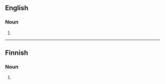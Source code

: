==English==

===Noun===
{{en-noun}}

# {{obsolete spelling of|en|parrot}}

----

==Finnish==

===Noun===
{{head|fi|noun form}}

# {{fi-form of|parta|case=nominative|pl=plural}}